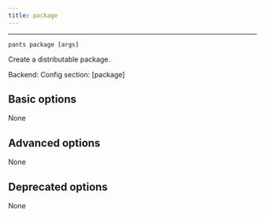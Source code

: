 ```yaml
---
title: package
---
```



---

```
pants package [args]
```

Create a distributable package.

Backend: <span className="color--primary"></span>
Config section: <span className="color--primary">[package]</span>

<span className={styles.options}>

## Basic options

None

## Advanced options

None

## Deprecated options

None


</span>